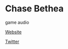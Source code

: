 # Chase Bethea

<Skills>

game audio

</Skills>

<Personal>

[Website](http://chasebethea.com)

[Twitter](https://twitter.com/chasebethea)

</Personal>


